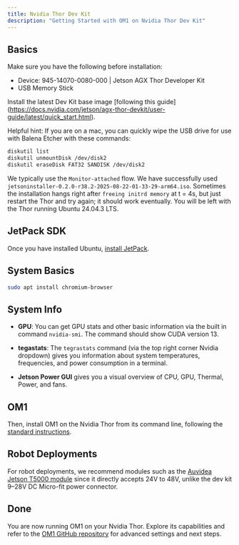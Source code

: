 ```yaml
---
title: Nvidia Thor Dev Kit
description: "Getting Started with OM1 on Nvidia Thor Dev Kit"
---
```


## Basics

Make sure you have the following before installation:

- Device: 945-14070-0080-000 | Jetson AGX Thor Developer Kit
- USB Memory Stick 

Install the latest Dev Kit base image [following this guide]
(https://docs.nvidia.com/jetson/agx-thor-devkit/user-guide/latest/quick_start.html). 

Helpful hint: If you are on a mac, you can quickly wipe the USB drive for use with Balena Etcher with these commands:

```bash
diskutil list
diskutil unmountDisk /dev/disk2
diskutil eraseDisk FAT32 SANDISK /dev/disk2
```

We typically use the `Monitor-attached` flow. We have successfully used `jetsoninstaller-0.2.0-r38.2-2025-08-22-01-33-29-arm64.iso`. Sometimes the installation hangs right after `freeing initrd memory` at t = 4s, but just restart the Thor and try again; it should work eventually. You will be left with the Thor running Ubuntu 24.04.3 LTS. 

## JetPack SDK

Once you have installed Ubuntu, [install JetPack](https://docs.nvidia.com/jetson/agx-thor-devkit/user-guide/latest/setup_jetpack.html).

## System Basics

```bash
sudo apt install chromium-browser
```

## System Info

* **GPU**: You can get GPU stats and other basic information via the built in command `nvidia-smi`. The command should show CUDA version 13. 

* **tegastats**: The `tegrastats` command (via the top right corner Nvidia dropdown) gives you information about system temperatures, frequencies, and power consumption in a terminal. 

* **Jetson Power GUI** gives you a visual overview of CPU, GPU, Thermal, Power, and fans.  

## OM1

Then, install OM1 on the Nvidia Thor from its command line, following the [standard instructions](../developing/1_get-started.mdx).

## Robot Deployments

For robot deployments, we recommend modules such as the [Auvidea Jetson T5000 module](https://auvidea.eu/press-release-nvidia-jetson-thor-t5000-launch/) since it directly accepts 24V to 48V, unlike the dev kit 9–28V DC Micro-fit power connector.

## Done

You are now running OM1 on your Nvidia Thor. Explore its capabilities and refer to the [OM1 GitHub repository](https://github.com/openmind/OM1) for advanced settings and next steps. 
